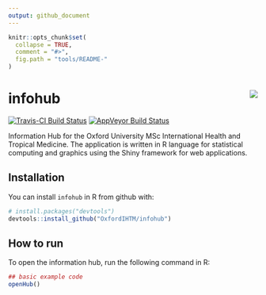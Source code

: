 ```yaml
---
output: github_document
---
```


<!-- README.md is generated from README.Rmd. Please edit that file -->

```r
knitr::opts_chunk$set(
  collapse = TRUE,
  comment = "#>",
  fig.path = "tools/README-"
)
```

# infohub <img src="man/figures/logo-ndm-new.png" align="right" />
[![Travis-CI Build Status](https://travis-ci.org/OxfordIHTM/infohub.svg?branch=master)](https://travis-ci.org/OxfordIHTM/infohub)
[![AppVeyor Build Status](https://ci.appveyor.com/api/projects/status/github/OxfordIHTM/infohub?branch=master&svg=true)](https://ci.appveyor.com/project/OxfordIHTM/infohub)

Information Hub for the Oxford University MSc International Health and Tropical
Medicine. The application is written in R language for statistical computing and
graphics using the Shiny framework for web applications.


## Installation

You can install `infohub` in R from github with:

```r
# install.packages("devtools")
devtools::install_github("OxfordIHTM/infohub")
```

## How to run

To open the information hub, run the following command in R:
```r
## basic example code
openHub()
```
